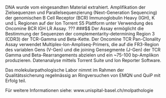 DNA wurde vom eingesandten Material extrahiert. Amplifikation der Zielsequenzen und Parallelsequenzierung (Next-Generation Sequencing) der genomischen B Cell Receptor (BCR) Immunoglobulin Heavy (IGH), K und L Regionen auf der Ion Torrent S5 Plattform unter Verwendung des  Oncomine BCR IGH LR Assay. ???
###$$
Der Assay ermöglicht die Bestimmung der Sequenzen der complementarity-determining Region 3 (CDR3) der TCR-Gamma und Beta-Kette. Der Oncomine TCR Pan-Clonality Assay verwendet Multiplex-Ion-Ampliseq-Primers, die auf die FR3-Region des variablen Gens (V-Gen) und die joining Gensegmente (J-Gen) der TCR Gamma und Beta-Rearrangements abzielen und ein ~75-100 bp-Amplikon produzieren. Datenanalyse mittels Torrent Suite und Ion Reporter Software.
 
Das molekularpathologische Labor nimmt im Rahmen der Qualitätssicherung regelmässig an Ringversuchen von EMQN und QuiP mit Erfolg teil. 

Für weitere Informationen siehe: www.unispital-basel.ch/molpathologie